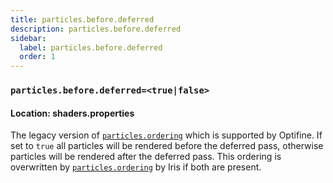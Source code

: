 ```yaml
---
title: particles.before.deferred
description: particles.before.deferred
sidebar:
  label: particles.before.deferred
  order: 1
---
```


### `particles.before.deferred=<true|false>`

#### Location: shaders.properties

The legacy version of [`particles.ordering`](/reference/shadersproperties/particles_ordering) which is supported by Optifine. If set to `true` all particles will be rendered before the deferred pass, otherwise particles will be rendered after the deferred pass. This ordering is overwritten by [`particles.ordering`](/reference/shadersproperties/particles_ordering) by Iris if both are present.